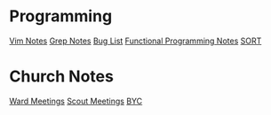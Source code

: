 = Programming =
[[Vim Notes]]
[[Grep Notes]]
[[Bug List]]
[[Functional Programming Notes]]
[[SORT]]

= Church Notes =
[[Ward Meetings]]
[[Scout Meetings]]
[[BYC]]
